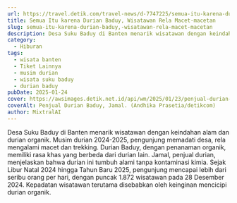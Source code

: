 ```yaml
---
url: https://travel.detik.com/travel-news/d-7747225/semua-itu-karena-durian-baduy-wisatawan-rela-macet-macetan
title: Semua Itu karena Durian Baduy, Wisatawan Rela Macet-macetan
slug: semua-itu-karena-durian-baduy,-wisatawan-rela-macet-macetan
description: Desa Suku Baduy di Banten menarik wisatawan dengan keindahan alam dan durian organik. Musim durian 2024-2025, pengunjung memadati desa untuk mencicipi.
category:
  - Hiburan
tags:
  - wisata banten
  - Tiket Lainnya
  - musim durian
  - wisata suku baduy
  - durian baduy
pubDate: 2025-01-24
cover: https://awsimages.detik.net.id/api/wm/2025/01/23/penjual-durian-baduy-jamal_169.jpeg?wid=54&w=650&v=1&t=jpeg
coverAlt: Penjual Durian Baduy, Jamal. (Andhika Prasetia/detikcom)
author: MixtralAI
---
```

Desa Suku Baduy di Banten menarik wisatawan dengan keindahan alam dan durian organik. Musim durian 2024-2025, pengunjung memadati desa, rela mengalami macet dan trekking. Durian Baduy, dengan penanaman organik, memiliki rasa khas yang berbeda dari durian lain. Jamal, penjual durian, menjelaskan bahwa durian ini tumbuh alami tanpa kontaminasi kimia. Sejak Libur Natal 2024 hingga Tahun Baru 2025, pengunjung mencapai lebih dari seribu orang per hari, dengan puncak 1.872 wisatawan pada 28 Desember 2024. Kepadatan wisatawan terutama disebabkan oleh keinginan mencicipi durian organik.

